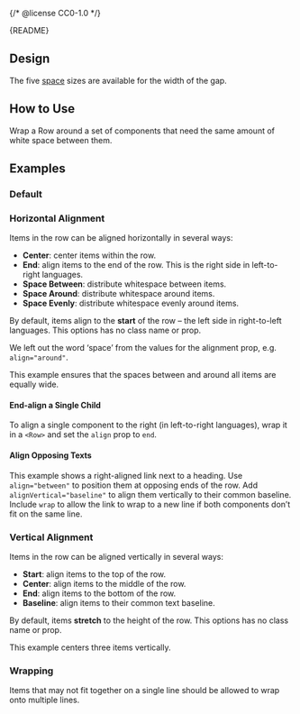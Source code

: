 {/* @license CC0-1.0 */}


<Meta of={RowStories} />

<Markdown>{README}</Markdown>

## Design

The five [space](/docs/foundation-design-tokens-space--docs) sizes are available for the width of the gap.

## How to Use

Wrap a Row around a set of components that need the same amount of white space between them.

## Examples

### Default

<Primary />

<Controls />

### Horizontal Alignment

Items in the row can be aligned horizontally in several ways:

- **Center**: center items within the row.
- **End**: align items to the end of the row. This is the right side in left-to-right languages.
- **Space Between**: distribute whitespace between items.
- **Space Around**: distribute whitespace around items.
- **Space Evenly**: distribute whitespace evenly around items.

By default, items align to the **start** of the row – the left side in right-to-left languages.
This options has no class name or prop.

We left out the word ‘space’ from the values for the alignment prop, e.g. `align="around"`.

This example ensures that the spaces between and around all items are equally wide.

<Canvas of={RowStories.HorizontalAlignment} />

#### End-align a Single Child

To align a single component to the right (in left-to-right languages), wrap it in a `<Row>` and set the `align` prop to `end`.

<Canvas of={RowStories.EndAlignASingleChild} />

#### Align Opposing Texts

This example shows a right-aligned link next to a heading.
Use `align="between"` to position them at opposing ends of the row.
Add `alignVertical="baseline"` to align them vertically to their common baseline.
Include `wrap` to allow the link to wrap to a new line if both components don’t fit on the same line.

<Canvas of={RowStories.AlignOpposingTexts} />

### Vertical Alignment

Items in the row can be aligned vertically in several ways:

- **Start**: align items to the top of the row.
- **Center**: align items to the middle of the row.
- **End**: align items to the bottom of the row.
- **Baseline**: align items to their common text baseline.

By default, items **stretch** to the height of the row. This options has no class name or prop.

This example centers three items vertically.

<Canvas of={RowStories.VerticalAlignment} />

### Wrapping

Items that may not fit together on a single line should be allowed to wrap onto multiple lines.

<Canvas of={RowStories.Wrapping} />
